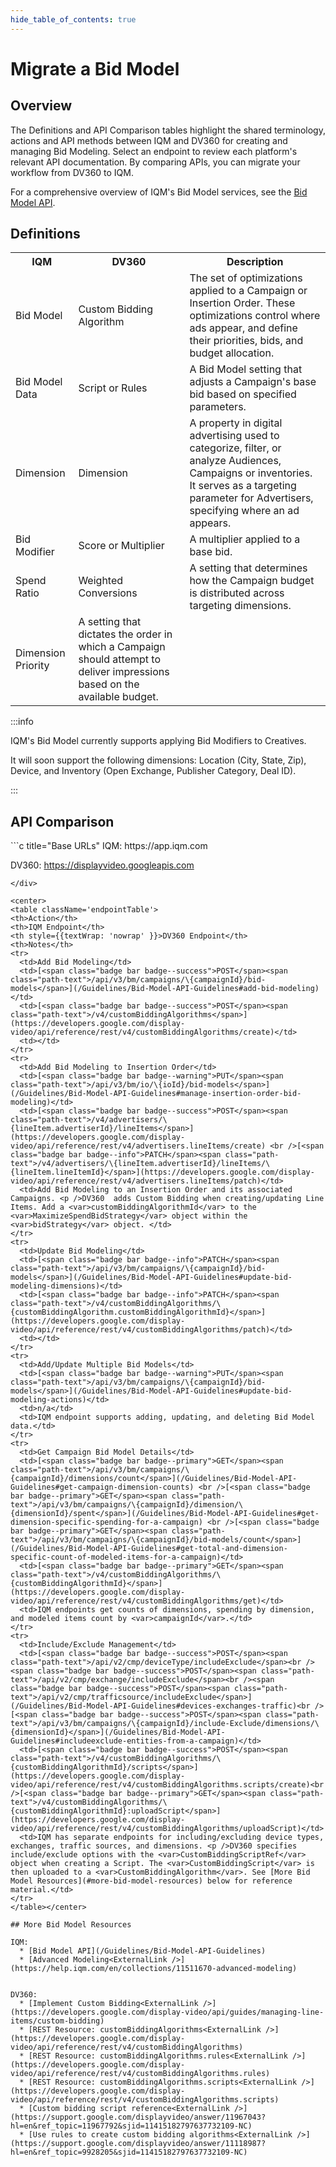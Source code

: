 ```yaml
---
hide_table_of_contents: true
---
```



# Migrate a Bid Model

## Overview 

The Definitions and API Comparison tables highlight the shared terminology, actions and API methods between IQM and DV360 for creating and managing Bid Modeling. Select an endpoint to review each platform's relevant API documentation. By comparing APIs, you can migrate your workflow from DV360 to IQM.

For a comprehensive overview of IQM's Bid Model services, see the [Bid Model API](/Guidelines/Bid-Model-API-Guidelines).

## Definitions

<center>
<table className='platformTable'>
<th>IQM</th>
<th>DV360</th>
<th>Description</th>
<tr>
  <td>Bid Model</td>
  <td>Custom Bidding Algorithm</td>
  <td>The set of optimizations applied to a Campaign or Insertion Order. These optimizations control where ads appear, and define their priorities, bids, and budget allocation.</td>
</tr>
<tr>
  <td>Bid Model Data</td>
  <td>Script or Rules</td>
  <td>A Bid Model setting that adjusts a Campaign's base bid based on specified parameters.</td>
</tr>
<tr>
  <td>Dimension</td>
  <td>Dimension</td>
  <td>A property in digital advertising used to categorize, filter, or analyze Audiences, Campaigns or inventories. It serves as a targeting parameter for Advertisers, specifying where an ad appears.</td>
</tr>
<tr>
  <td>Bid Modifier</td>
  <td>Score or Multiplier</td>
  <td>A multiplier applied to a base bid.</td>
</tr>
<tr>
  <td>Spend Ratio</td>
  <td rowSpan={2}>Weighted Conversions</td>
  <td>A setting that determines how the Campaign budget is distributed across targeting dimensions.</td>
</tr>
<tr>
  <td>Dimension Priority</td>
  <td style={{ fontSize: '100%' }}>A setting that dictates the order in which a Campaign should attempt to deliver impressions based on the available budget.</td>
</tr>
</table></center>

<div style={{ maxWidth: "1000px" }}>
:::info

IQM's Bid Model currently supports applying Bid Modifiers to Creatives. 

It will soon support the following dimensions: Location (City, State, Zip), Device, and Inventory (Open Exchange, Publisher Category, Deal ID).

:::
</div>

## API Comparison

<div class="smallTable">
```c title="Base URLs"
  IQM: https://app.iqm.com
  
  DV360: https://displayvideo.googleapis.com
```
</div>

<center>
<table className='endpointTable'>
<th>Action</th>
<th>IQM Endpoint</th>
<th style={{textWrap: 'nowrap' }}>DV360 Endpoint</th>
<th>Notes</th>
<tr>
  <td>Add Bid Modeling</td>
  <td>[<span class="badge bar badge--success">POST</span><span class="path-text">/api/v3/bm/campaigns/\{campaignId}/bid-models</span>](/Guidelines/Bid-Model-API-Guidelines#add-bid-modeling)</td>
  <td>[<span class="badge bar badge--success">POST</span><span class="path-text">/v4/customBiddingAlgorithms</span>](https://developers.google.com/display-video/api/reference/rest/v4/customBiddingAlgorithms/create)</td>
  <td></td>
</tr>
<tr>
  <td>Add Bid Modeling to Insertion Order</td>
  <td>[<span class="badge bar badge--warning">PUT</span><span class="path-text">/api/v3/bm/io/\{ioId}/bid-models</span>](/Guidelines/Bid-Model-API-Guidelines#manage-insertion-order-bid-modeling)</td>
  <td>[<span class="badge bar badge--success">POST</span><span class="path-text">/v4/advertisers/\{lineItem.advertiserId}/lineItems</span>](https://developers.google.com/display-video/api/reference/rest/v4/advertisers.lineItems/create) <br />[<span class="badge bar badge--info">PATCH</span><span class="path-text">/v4/advertisers/\{lineItem.advertiserId}/lineItems/\{lineItem.lineItemId}</span>](https://developers.google.com/display-video/api/reference/rest/v4/advertisers.lineItems/patch)</td>
  <td>Add Bid Modeling to an Insertion Order and its associated Campaigns. <p />DV360  adds Custom Bidding when creating/updating Line Items. Add a <var>customBiddingAlgorithmId</var> to the <var>MaximizeSpendBidStrategy</var> object within the <var>bidStrategy</var> object. </td>
</tr>
<tr>
  <td>Update Bid Modeling</td>
  <td>[<span class="badge bar badge--info">PATCH</span><span class="path-text">/api/v3/bm/campaigns/\{campaignId}/bid-models</span>](/Guidelines/Bid-Model-API-Guidelines#update-bid-modeling-dimensions)</td>
  <td>[<span class="badge bar badge--info">PATCH</span><span class="path-text">/v4/customBiddingAlgorithms/\{customBiddingAlgorithm.customBiddingAlgorithmId}</span>](https://developers.google.com/display-video/api/reference/rest/v4/customBiddingAlgorithms/patch)</td>
  <td></td>
</tr>
<tr>
  <td>Add/Update Multiple Bid Models</td>
  <td>[<span class="badge bar badge--warning">PUT</span><span class="path-text">/api/v3/bm/campaigns/\{campaignId}/bid-models</span>](/Guidelines/Bid-Model-API-Guidelines#update-bid-modeling-actions)</td>
  <td>n/a</td>
  <td>IQM endpoint supports adding, updating, and deleting Bid Model data.</td>
</tr>
<tr>
  <td>Get Campaign Bid Model Details</td>
  <td>[<span class="badge bar badge--primary">GET</span><span class="path-text">/api/v3/bm/campaigns/\{campaignId}/dimensions/count</span>](/Guidelines/Bid-Model-API-Guidelines#get-campaign-dimension-counts) <br />[<span class="badge bar badge--primary">GET</span><span class="path-text">/api/v3/bm/campaigns/\{campaignId}/dimension/\{dimensionId}/spent</span>](/Guidelines/Bid-Model-API-Guidelines#get-dimension-specific-spending-for-a-campaign) <br />[<span class="badge bar badge--primary">GET</span><span class="path-text">/api/v3/bm/campaigns/\{campaignId}/bid-models/count</span>](/Guidelines/Bid-Model-API-Guidelines#get-total-and-dimension-specific-count-of-modeled-items-for-a-campaign)</td>
  <td>[<span class="badge bar badge--primary">GET</span><span class="path-text">/v4/customBiddingAlgorithms/\{customBiddingAlgorithmId}</span>](https://developers.google.com/display-video/api/reference/rest/v4/customBiddingAlgorithms/get)</td>
  <td>IQM endpoints get counts of dimensions, spending by dimension, and modeled items count by <var>campaignId</var>.</td>
</tr>
<tr>
  <td>Include/Exclude Management</td>
  <td>[<span class="badge bar badge--success">POST</span><span class="path-text">/api/v2/cmp/deviceType/includeExclude</span><br /><span class="badge bar badge--success">POST</span><span class="path-text">/api/v2/cmp/exchange/includeExclude</span><br /><span class="badge bar badge--success">POST</span><span class="path-text">/api/v2/cmp/trafficsource/includeExclude</span>](/Guidelines/Bid-Model-API-Guidelines#devices-exchanges-traffic)<br />[<span class="badge bar badge--success">POST</span><span class="path-text">/api/v3/bm/campaigns/\{campaignId}/include-Exclude/dimensions/\{dimensionId}</span>](/Guidelines/Bid-Model-API-Guidelines#includeexclude-entities-from-a-campaign)</td>
  <td>[<span class="badge bar badge--success">POST</span><span class="path-text">/v4/customBiddingAlgorithms/\{customBiddingAlgorithmId}/scripts</span>](https://developers.google.com/display-video/api/reference/rest/v4/customBiddingAlgorithms.scripts/create)<br />[<span class="badge bar badge--primary">GET</span><span class="path-text">/v4/customBiddingAlgorithms/\{customBiddingAlgorithmId}:uploadScript</span>](https://developers.google.com/display-video/api/reference/rest/v4/customBiddingAlgorithms/uploadScript)</td>
  <td>IQM has separate endpoints for including/excluding device types, exchanges, traffic sources, and dimensions. <p />DV360 specifies include/exclude options with the <var>CustomBiddingScriptRef</var> object when creating a Script. The <var>CustomBiddingScript</var> is then uploaded to a <var>CustomBiddingAlgorithm</var>. See [More Bid Model Resources](#more-bid-model-resources) below for reference material.</td>
</tr>
</table></center>

## More Bid Model Resources

IQM:
  * [Bid Model API](/Guidelines/Bid-Model-API-Guidelines)
  * [Advanced Modeling<ExternalLink />](https://help.iqm.com/en/collections/11511670-advanced-modeling)


DV360: 
  * [Implement Custom Bidding<ExternalLink />](https://developers.google.com/display-video/api/guides/managing-line-items/custom-bidding)
  * [REST Resource: customBiddingAlgorithms<ExternalLink />](https://developers.google.com/display-video/api/reference/rest/v4/customBiddingAlgorithms)
  * [REST Resource: customBiddingAlgorithms.rules<ExternalLink />](https://developers.google.com/display-video/api/reference/rest/v4/customBiddingAlgorithms.rules)
  * [REST Resource: customBiddingAlgorithms.scripts<ExternalLink />](https://developers.google.com/display-video/api/reference/rest/v4/customBiddingAlgorithms.scripts)
  * [Custom bidding script reference<ExternalLink />](https://support.google.com/displayvideo/answer/11967043?hl=en&ref_topic=11967792&sjid=11415182797637732109-NC)
  * [Use rules to create custom bidding algorithms<ExternalLink />](https://support.google.com/displayvideo/answer/11118987?hl=en&ref_topic=9928205&sjid=11415182797637732109-NC)